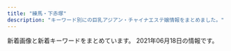 ```yaml
---
title: "練馬・下赤塚"
description: "キーワード別にの巨乳アジアン・チャイナエステ嬢情報をまとめました。"
---
```


新着画像と新着キーワードをまとめています。
2021年06月18日の情報です。

<DmmAffiliateIns />
<KeywordTable
  shops={
    [
    {
        "station": "\u7df4\u99ac\u99c5\u897f\u53e3",
        "keywords": {
            "88": 4,
            "87": 5,
            "E": 2,
            "86": 1,
            "C": 22,
            "85": 2,
            "F": 2,
            "D": 9,
            "89": 1,
            "84": 1
        },
        "url": "http://ponfu-massage.work/",
        "name": "\u30dd\u30f3\u30d5\u30fc",
        "img_links": [
            "http://ponfu-massage.work/img/s42.jpg",
            "http://ponfu-massage.work/img/sta47.jpg",
            "http://ponfu-massage.work/img/acc9.jpg",
            "http://ponfu-massage.work/i/img/sta24.jpg",
            "http://ponfu-massage.work/i/img/sta45.jpg",
            "http://ponfu-massage.work/i/img/sta30.jpg",
            "http://ponfu-massage.work/img/s39.jpg",
            "http://ponfu-massage.work/img/acc7.jpg",
            "http://ponfu-massage.work/img/s46.jpg",
            "http://ponfu-massage.work/img/sta43.jpg",
            "http://ponfu-massage.work/img/st39.jpg",
            "http://ponfu-massage.work/i/img/r1.jpg",
            "http://ponfu-massage.work/img/st18.jpg",
            "http://ponfu-massage.work/img/st43.jpg",
            "http://ponfu-massage.work/i/img/sta39.jpg",
            "http://ponfu-massage.work/i/img/r3.jpg",
            "http://ponfu-massage.work/i/img/sta44.jpg",
            "http://ponfu-massage.work/img/acc4.jpg",
            "http://ponfu-massage.work/img/st30.jpg",
            "http://ponfu-massage.work/img/sta39.jpg",
            "http://ponfu-massage.work/img/acc8.jpg",
            "http://ponfu-massage.work/img/st47.jpg",
            "http://ponfu-massage.work/img/s43.jpg",
            "http://ponfu-massage.work/i/img/sta28.jpg",
            "http://ponfu-massage.work/img/sta30.jpg",
            "http://ponfu-massage.work/i/img/sta43.jpg",
            "http://ponfu-massage.work/img/s38.jpg",
            "http://ponfu-massage.work/i/img/sta46.jpg",
            "http://ponfu-massage.work/img/st38.jpg",
            "http://ponfu-massage.work/i/img/sta38.jpg",
            "http://ponfu-massage.work/img/acc2.jpg",
            "http://ponfu-massage.work/img/st45.jpg",
            "http://ponfu-massage.work/img/botton.jpg",
            "http://ponfu-massage.work/i/img/r4.jpg",
            "http://ponfu-massage.work/img/sta42.jpg",
            "http://ponfu-massage.work/i/img/sta47.jpg",
            "http://ponfu-massage.work/img/s41.jpg",
            "http://ponfu-massage.work/img/st41.jpg",
            "http://ponfu-massage.work/img/st44.jpg",
            "http://ponfu-massage.work/img/acc5.jpg",
            "http://ponfu-massage.work/i/img/st45.jpg",
            "http://ponfu-massage.work/img/st42.jpg",
            "http://ponfu-massage.work/img/st46.jpg",
            "http://ponfu-massage.work/img/acc1.jpg",
            "http://ponfu-massage.work/img/s44.jpg",
            "http://ponfu-massage.work/img/st35.jpg",
            "http://ponfu-massage.work/img/sta35.jpg",
            "http://ponfu-massage.work/img/sta38.jpg",
            "http://ponfu-massage.work/img/sta28.jpg",
            "http://ponfu-massage.work/img/sta41.jpg",
            "http://ponfu-massage.work/img/s47.jpg",
            "http://ponfu-massage.work/img/sta44.jpg",
            "http://ponfu-massage.work/img/acc10.jpg",
            "http://ponfu-massage.work/img/sta46.jpg",
            "http://ponfu-massage.work/img/campian.jpg",
            "http://ponfu-massage.work/i/img/sta41.jpg",
            "http://ponfu-massage.work/img/sta45.jpg",
            "http://ponfu-massage.work/img/acc3.jpg",
            "http://ponfu-massage.work/img/st28.jpg",
            "http://ponfu-massage.work/img/s30.jpg",
            "http://ponfu-massage.work/img/s45.jpg",
            "http://ponfu-massage.work/img/acc6.jpg",
            "http://ponfu-massage.work/i/img/sta42.jpg",
            "http://ponfu-massage.work/i/img/r2.jpg"
        ]
    },
    {
        "name": "\u59eb\u306e\u3086\u3073\u3055\u304d",
        "station": "\u6771\u6b66\u7df4\u99ac\u99c5\u5317\u53e3",
        "img_links": [
            "http://nymphe-est.biz/images/cg01.jpg",
            "http://nymphe-est.biz/images/cg03.jpg",
            "http://nymphe-est.biz/images/tit6.jpg",
            "http://nymphe-est.biz/images/tit5.jpg",
            "http://nymphe-est.biz/images/cg02.jpg",
            "http://nymphe-est.biz/images/m1.png",
            "http://nymphe-est.biz/images/m2.png",
            "http://nymphe-est.biz/images/cg05.jpg",
            "http://nymphe-est.biz/images/stat.jpg",
            "http://nymphe-est.biz/images/tm.jpg",
            "http://nymphe-est.biz/images/bul.jpg",
            "http://nymphe-est.biz/images/fla.jpg",
            "http://nymphe-est.biz/images/accl.jpg",
            "http://nymphe-est.biz/images/no.png",
            "http://nymphe-est.biz/images/stal.jpg",
            "http://nymphe-est.biz/images/top.png",
            "http://nymphe-est.biz/images/m5.png",
            "http://nymphe-est.biz/images/tit2.jpg",
            "http://nymphe-est.biz/images/spt.png",
            "http://nymphe-est.biz/images/m3.png",
            "http://nymphe-est.biz/images/m6.png",
            "http://nymphe-est.biz/images/tit3.jpg",
            "http://nymphe-est.biz/images/bur.jpg",
            "http://nymphe-est.biz/images/m4.png",
            "http://nymphe-est.biz/images/tit4.jpg"
        ],
        "url": "http://nymphe-est.biz/",
        "keywords": {
            "D": 3,
            "E": 1
        }
    },
    {
        "url": "http://www.es-yas.click/",
        "station": "\u4e2d\u6751\u6a4b\u99c5\u5357\u53e3",
        "img_links": [
            "http://www.es-yas.click/img/sayuri1.jpg",
            "http://www.es-yas.click/images/sys1.png",
            "http://www.es-yas.click/images/sys2.png",
            "http://www.es-yas.click/images/3.jpg",
            "http://www.es-yas.click/images/newface.png",
            "http://www.es-yas.click/images/s1.png",
            "http://www.es-yas.click/images/ac1.png",
            "http://www.es-yas.click/images/info.png",
            "http://www.es-yas.click/img/rina1.jpg",
            "http://www.es-yas.click/images/int2.png",
            "http://www.es-yas.click/images/staff_t.jpg",
            "http://www.es-yas.click/images/sirase.jpg",
            "http://www.es-yas.click/images/2.jpg",
            "http://www.es-yas.click/images/interior_t.jpg",
            "http://www.es-yas.click/images/mobile.jpg",
            "http://www.es-yas.click/images/4.jpg",
            "http://www.es-yas.click/img/riri1.jpg",
            "http://www.es-yas.click/images/news.jpg",
            "http://www.es-yas.click/images/head.jpg",
            "http://www.es-yas.click/images/tel.jpg",
            "http://www.es-yas.click/images/int1.png"
        ],
        "keywords": {},
        "name": "\u30b9\u30a6\u30a3\u30fc\u30c8"
    },
    {
        "img_links": [
            "http://sh-dafei.work/uploads/181207/1-1Q20G40K63R.jpg",
            "http://sh-dafei.work/uploads/190924/1-1Z924151334121.jpg",
            "http://sh-dafei.work/uploads/190329/1-1Z329151011c7.jpg",
            "http://sh-dafei.work/templets/default/pc/picture/s_pick.png",
            "http://sh-dafei.work/uploads/210219/1-210219105500300.jpg",
            "http://sh-dafei.work/uploads/171031/1-1G0311G4095M.jpg",
            "http://sh-dafei.work/templets/default/pc/picture/end1.jpg",
            "http://sh-dafei.work/uploads/181207/1-1Q20G35320X0.png",
            "http://sh-dafei.work/uploads/181206/1-1Q2061249563O.jpg",
            "http://sh-dafei.work/uploads/allimg/180612/1-1P612160305350.jpg",
            "http://sh-dafei.work/uploads/181206/1-1Q206125154224.jpg",
            "http://sh-dafei.work/uploads/190130/1-1Z130162635508.jpg",
            "http://sh-dafei.work/uploads/191115/1-191115132040J2.jpg",
            "http://sh-dafei.work/uploads/201002/1-201002144Z11V.jpg",
            "http://sh-dafei.work/uploads/171031/1-1G0311G556445.jpg",
            "http://sh-dafei.work/templets/default/pc/picture/s_news.png",
            "http://sh-dafei.work/uploads/180612/1-1P6121601061c.jpg",
            "http://sh-dafei.work/uploads/171031/1-1G0311G531445.jpg",
            "http://sh-dafei.work/uploads/180612/1-1P612160029349.jpg",
            "http://sh-dafei.work/uploads/190809/1-1ZP9125I01S.jpg",
            "http://sh-dafei.work/uploads/181206/1-1Q2061253211D.jpg",
            "http://sh-dafei.work/templets/default/pc/picture/s_staff.png",
            "http://sh-dafei.work/uploads/181206/1-1Q2061250494E.jpg",
            "http://sh-dafei.work/uploads/201113/1-20111314213cQ.jpg",
            "http://sh-dafei.work/uploads/181214/1-1Q214154222511.jpg",
            "http://sh-dafei.work/uploads/210326/1-210326140613257.jpg",
            "http://sh-dafei.work/uploads/200612/1-200612154534W8.jpg",
            "http://sh-dafei.work/uploads/200117/1-20011G614144B.jpg",
            "http://sh-dafei.work/templets/default/pc/picture/staffs.png",
            "http://sh-dafei.work/uploads/171031/1-1G0311G505933.jpg",
            "http://sh-dafei.work/uploads/190301/1-1Z30116320A41.jpg",
            "http://sh-dafei.work/uploads/171031/1-1G0311G344914.jpg",
            "http://sh-dafei.work/templets/default/pc/picture/face.png",
            "http://sh-dafei.work/uploads/180227/1-1P22G40S5448.jpg"
        ],
        "url": "http://sh-dafei.work/",
        "station": "\u7df4\u99ac\u99c5\u897f\u53e3",
        "keywords": {},
        "name": "\u5927\u5983"
    },
    {
        "url": "http://rose.este.work/",
        "station": "\u6c5f\u53e4\u7530\u99c5\u5357\u53e3",
        "name": "\u512a\u30fb\u7f8e",
        "keywords": {},
        "img_links": [
            "http://rose.este.work/index-24.htm.jpg",
            "http://rose.este.work/r5.jpg",
            "http://rose.este.work/index-25.htm.jpg",
            "http://rose.este.work/r1.jpg",
            "http://rose.este.work/resize_250.png",
            "http://rose.este.work/r3.jpg",
            "http://rose.este.work/re.jpg",
            "http://rose.este.work/r4.jpg",
            "http://rose.este.work/sys1.png",
            "http://rose.este.work/index-26.htm.jpg",
            "http://rose.este.work/index-1.htm.jpg",
            "http://rose.este.work/totop.png",
            "http://rose.este.work/unnamed.png",
            "http://rose.este.work/resize_1500-450.jpg"
        ]
    },
    {
        "img_links": [
            "http://c-ikoi.work/images/sys3.png",
            "http://c-ikoi.work/img/moe1.jpg",
            "http://c-ikoi.work/images/mobile.jpg",
            "http://c-ikoi.work/images/2.jpg",
            "http://c-ikoi.work/images/interior_t.jpg",
            "http://c-ikoi.work/images/staff_t.jpg",
            "http://c-ikoi.work/images/tel.jpg",
            "http://c-ikoi.work/images/head.jpg",
            "http://c-ikoi.work/images/4.jpg",
            "http://c-ikoi.work/img/rina1.jpg",
            "http://c-ikoi.work/images/news.jpg",
            "http://c-ikoi.work/img/yuki1.jpg",
            "http://c-ikoi.work/images/rec1.png",
            "http://c-ikoi.work/images/int3.png",
            "http://c-ikoi.work/images/int1.png",
            "http://c-ikoi.work/images/line.png",
            "http://c-ikoi.work/images/int2.png",
            "http://c-ikoi.work/images/3.jpg",
            "http://c-ikoi.work/images/sys1.jpg",
            "http://c-ikoi.work/images/concept.jpg",
            "http://c-ikoi.work/images/sys2.jpg",
            "http://c-ikoi.work/images/rec2.png",
            "http://c-ikoi.work/img/aoi1.jpg",
            "http://c-ikoi.work/images/1.jpg"
        ],
        "station": "\u5927\u5c71\u99c5\u5357\u53e3",
        "keywords": {},
        "name": "\u61a9",
        "url": "http://c-ikoi.work/"
    },
    {
        "url": "http://binrou.net/",
        "name": "\u30ad\u30e9\u30ad\u30e9",
        "station": "\u7df4\u99ac\u99c5\u897f\u53e3",
        "img_links": [
            "http://binrou.net/i/img/r4.jpg",
            "http://binrou.net/img/botton.jpg",
            "http://binrou.net/img/sta116.jpg",
            "http://binrou.net/i/img/sta114.jpg",
            "http://binrou.net/img/sta112.jpg",
            "http://binrou.net/img/st112.jpg",
            "http://binrou.net/i/img/sta80.jpg",
            "http://binrou.net/img/pickup20.jpg",
            "http://binrou.net/img/s112.jpg",
            "http://binrou.net/i/img/acc.jpg",
            "http://binrou.net/i/img/sta108.jpg",
            "http://binrou.net/img/s118.jpg",
            "http://binrou.net/i/img/r1.jpg",
            "http://binrou.net/i/img/sta112.jpg",
            "http://binrou.net/img/s111.jpg",
            "http://binrou.net/img/s117.jpg",
            "http://binrou.net/img/st116.jpg",
            "http://binrou.net/img/fla.jpg",
            "http://binrou.net/i/img/sta117.jpg",
            "http://binrou.net/i/img/sta105.jpg",
            "http://binrou.net/img/s116.jpg",
            "http://binrou.net/i/img/sta89.jpg",
            "http://binrou.net/i/img/sta98.jpg",
            "http://binrou.net/i/img/sta104.jpg",
            "http://binrou.net/img/st111.jpg",
            "http://binrou.net/i/img/r2.jpg",
            "http://binrou.net/i/img/r3.jpg",
            "http://binrou.net/i/img/sta118.jpg",
            "http://binrou.net/i/img/st118.jpg",
            "http://binrou.net/img/acc.jpg",
            "http://binrou.net/img/s114.jpg",
            "http://binrou.net/img/st114.jpg",
            "http://binrou.net/i/img/sta109.jpg",
            "http://binrou.net/img/sta114.jpg",
            "http://binrou.net/img/st109.jpg",
            "http://binrou.net/img/sta117.jpg",
            "http://binrou.net/img/s119.jpg",
            "http://binrou.net/i/img/sta111.jpg",
            "http://binrou.net/i/img/sta97.jpg",
            "http://binrou.net/i/img/sta88.jpg",
            "http://binrou.net/i/img/sta116.jpg",
            "http://binrou.net/img/sta115.jpg",
            "http://binrou.net/i/img/sta119.jpg",
            "http://binrou.net/img/sta118.jpg",
            "http://binrou.net/img/sta109.jpg",
            "http://binrou.net/img/st119.jpg",
            "http://binrou.net/i/img/sta92.jpg",
            "http://binrou.net/img/st118.jpg",
            "http://binrou.net/img/sta111.jpg",
            "http://binrou.net/img/s115.jpg",
            "http://binrou.net/i/img/sta94.jpg",
            "http://binrou.net/img/st117.jpg",
            "http://binrou.net/img/st115.jpg",
            "http://binrou.net/img/sta119.jpg",
            "http://binrou.net/i/img/sta115.jpg",
            "http://binrou.net/i/img/sta100.jpg",
            "http://binrou.net/img/mo.png"
        ],
        "keywords": {
            "87": 4,
            "88": 1,
            "E": 6,
            "D": 2,
            "C": 17,
            "89": 1,
            "F": 1,
            "86": 4
        }
    },
    {
        "url": "http://anzu.abnavi.info/",
        "station": "\u6210\u5897\u99c5",
        "name": "\u59eb",
        "keywords": {},
        "img_links": []
    },
    {
        "url": "http://www.smile.mensest.com/",
        "img_links": [
            "http://www.smile.mensest.com/img/btn_side_mobile.jpg",
            "http://www.smile.mensest.com/img/goback.jpg",
            "http://www.smile.mensest.com/files/006.jpg",
            "http://www.smile.mensest.com/files/001.jpg",
            "http://www.smile.mensest.com/files/003.jpg",
            "http://www.smile.mensest.com/files/005.jpg",
            "http://www.smile.mensest.com/files/002.jpg",
            "http://www.smile.mensest.com/img/ttl_info.png",
            "http://www.smile.mensest.com/img/ttl_news.png",
            "http://www.smile.mensest.com/img/btn_blog.png",
            "http://www.smile.mensest.com/img/header02.png",
            "http://www.smile.mensest.com/img/pickup.jpg",
            "http://www.smile.mensest.com/files/004.jpg"
        ],
        "station": "\u7df4\u99ac\u99c5\u897f\u53e3",
        "keywords": {
            "87": 6,
            "88": 4,
            "D": 8,
            "C": 18,
            "85": 2
        },
        "name": "Smile -\u30b9\u30de\u30a4\u30eb-"
    },
    {
        "keywords": {},
        "station": "\u4e0a\u677f\u6a4b\u99c5\u5317\u53e3",
        "url": "http://www.relaxes.info/",
        "img_links": [
            "http://www.relaxes.info/images/s1.png",
            "http://www.relaxes.info/images/rec.png",
            "http://www.relaxes.info/images/t2.png",
            "http://www.relaxes.info/images/ttl_price.png",
            "http://www.relaxes.info/images/ttl_staff.png",
            "http://www.relaxes.info/up/uploads/20180315212810me.jpg",
            "http://www.relaxes.info/images/price.jpg",
            "http://www.relaxes.info/images/info.jpg",
            "http://www.relaxes.info/images/header_bg.png",
            "http://www.relaxes.info/images/ttl_qj.png",
            "http://www.relaxes.info/images/t1.png",
            "http://www.relaxes.info/up/uploads/2017071800271212.jpg",
            "http://www.relaxes.info/up/uploads/20210313172020j.jpg"
        ],
        "name": "\u8776"
    },
    {
        "url": "http://c-sakura.work/",
        "keywords": {},
        "img_links": [
            "http://c-sakura.work/img/yuyu1.jpg",
            "http://c-sakura.work/images/int2.png",
            "http://c-sakura.work/img/yuri1.jpg",
            "http://c-sakura.work/images/3.jpg",
            "http://c-sakura.work/images/int1.png",
            "http://c-sakura.work/images/head.jpg",
            "http://c-sakura.work/images/info.png",
            "http://c-sakura.work/img/ami1.jpg",
            "http://c-sakura.work/images/2.jpg",
            "http://c-sakura.work/images/sys1.png",
            "http://c-sakura.work/images/staff_t.jpg",
            "http://c-sakura.work/images/tel.jpg",
            "http://c-sakura.work/images/interior_t.jpg",
            "http://c-sakura.work/images/news.png",
            "http://c-sakura.work/images/mobile.jpg",
            "http://c-sakura.work/images/1.jpg",
            "http://c-sakura.work/images/sisu.png"
        ],
        "name": "\u9577\u4e45*\u3061\u3087\u3046\u304d\u3085\u3046",
        "station": "\u4e0b\u8d64\u585a\u99c5\u5317\u53e3"
    },
    {
        "name": "\u6696\u5fc3",
        "keywords": {},
        "url": "http://www.hi-msg.com/dansin/",
        "station": "\u3068\u304d\u308f\u53f0\u99c5\u5357\u53e3",
        "img_links": []
    },
    {
        "img_links": [],
        "keywords": {},
        "name": "\u30b8\u30e3\u30b9\u30df\u30f3",
        "url": "http://evergrace.tyo.cm/",
        "station": "\u6210\u5897\u99c5"
    },
    {
        "keywords": {
            "C": 7
        },
        "name": "\u6708\u306e\u604b",
        "url": "http://moonlove.est-u.com/",
        "station": "\u7df4\u99ac\u99c5\u5317\u53e3",
        "img_links": [
            "http://moonlove.est-u.com/images/index2_06.jpg",
            "http://moonlove.est-u.com/staff/nami.jpg",
            "http://moonlove.est-u.com/images/index_14.jpg",
            "http://moonlove.est-u.com/images/index1_06.jpg",
            "http://moonlove.est-u.com/staff/hitomi.jpg",
            "http://moonlove.est-u.com/images/s8.jpg",
            "http://moonlove.est-u.com/images/icon_000.jpg",
            "http://moonlove.est-u.com/images/index3_06.jpg",
            "http://moonlove.est-u.com/images/index_08.jpg",
            "http://moonlove.est-u.com/images/s4.jpg",
            "http://moonlove.est-u.com/images/s1.jpg",
            "http://moonlove.est-u.com/images/index_05.jpg",
            "http://moonlove.est-u.com/staff/kaori.jpg",
            "http://moonlove.est-u.com/images/index_04.jpg",
            "http://moonlove.est-u.com/images/index_02.jpg",
            "http://moonlove.est-u.com/images/index_12.jpg",
            "http://moonlove.est-u.com/staff/miki.jpg",
            "http://moonlove.est-u.com/images/index_07.jpg",
            "http://moonlove.est-u.com/images/staff_09.jpg",
            "http://moonlove.est-u.com/images/index_16.jpg",
            "http://moonlove.est-u.com/images/index_10.jpg",
            "http://moonlove.est-u.com/images/s3.jpg",
            "http://moonlove.est-u.com/images/s5.jpg",
            "http://moonlove.est-u.com/images/index_17.jpg",
            "http://moonlove.est-u.com/staff/sakura.jpg",
            "http://moonlove.est-u.com/images/index_15.jpg",
            "http://moonlove.est-u.com/staff/ayumi.jpg",
            "http://moonlove.est-u.com/images/index_19.jpg",
            "http://moonlove.est-u.com/images/s6.jpg",
            "http://moonlove.est-u.com/images/index_13.jpg"
        ]
    },
    {
        "img_links": [
            "http://ginzaangel.esnavi.work/2/uploadimg/1615988934.jpeg",
            "http://ginzaangel.esnavi.work/2/uploadimg/1622437565.jpeg",
            "http://ginzaangel.esnavi.work/s1.png",
            "http://ginzaangel.esnavi.work/sys1.jpg",
            "http://ginzaangel.esnavi.work/head.jpg",
            "http://ginzaangel.esnavi.work/news.jpg",
            "http://ginzaangel.esnavi.work/sys2.jpg",
            "http://ginzaangel.esnavi.work/2/uploadimg/1615989115.jpeg",
            "http://ginzaangel.esnavi.work/2/uploadimg/1601829474.jpeg",
            "http://ginzaangel.esnavi.work/int1.png",
            "http://ginzaangel.esnavi.work/2/uploadimg/1623486374.jpeg",
            "http://ginzaangel.esnavi.work/2/uploadimg/1615989033.jpeg",
            "http://ginzaangel.esnavi.work/2/uploadimg/1619341553.jpeg",
            "http://ginzaangel.esnavi.work/staff_t.jpg",
            "http://ginzaangel.esnavi.work/2/uploadimg/1615988408.jpeg"
        ],
        "station": "\u7df4\u99ac\u99c5\u897f\u53e3",
        "name": "\u7df4\u99ac\u306e\u5929\u4f7f",
        "keywords": {
            "88": 2,
            "89": 1,
            "92": 1,
            "90": 4
        },
        "url": "http://ginzaangel.esnavi.work/"
    },
    {
        "station": "\u5927\u6cc9\u5b66\u5712\u99c5\u5317\u53e3",
        "img_links": [
            "http://siesta.ests.jp/images/top.png",
            "http://siesta.ests.jp/images/info.jpg",
            "http://siesta.ests.jp/photos/sites/39/2021/04/2021042011331872.jpg",
            "http://siesta.ests.jp/photos/sites/39/2021/05/2021052911060393.jpg",
            "http://siesta.ests.jp/photos/sites/39/2021/05/202105291106012.jpg",
            "http://siesta.ests.jp/images/mobile.jpg",
            "http://siesta.ests.jp/images/pick.jpg",
            "http://siesta.ests.jp/photos/sites/39/2021/05/2021052911060320.jpg",
            "http://siesta.ests.jp/images/mobile1.jpg",
            "http://siesta.ests.jp/images/news.jpg",
            "http://siesta.ests.jp/images/s-staff.jpg",
            "http://siesta.ests.jp/images/acc1.jpg",
            "http://siesta.ests.jp/images/acc2.jpg",
            "http://siesta.ests.jp/images/acc4.jpg",
            "http://siesta.ests.jp/images/s-recriut.jpg",
            "http://siesta.ests.jp/photos/sites/39/2021/05/2021052911060142.jpg",
            "http://siesta.ests.jp/images/acc3.jpg"
        ],
        "keywords": {
            "85": 6,
            "88": 6,
            "87": 6,
            "D": 24,
            "83": 12
        },
        "name": "\u30b7\u30a8\u30b9\u30bf",
        "url": "http://siesta.ests.jp/"
    },
    {
        "keywords": {
            "D": 78,
            "87": 13,
            "86": 26,
            "88": 26,
            "E": 78,
            "85": 39
        },
        "station": "\u685c\u53f0\u99c5\u5317\u53e3",
        "name": "\u30de\u30fc\u30ac\u30ec\u30c3\u30c8",
        "img_links": [
            "http://margaret.ests.jp/images/s_pick.jpg",
            "http://margaret.ests.jp/images/mobile.jpg",
            "http://margaret.ests.jp/photos/sites/29/2020/08/2020082222274080.jpeg",
            "http://margaret.ests.jp/images/room1.jpg",
            "http://margaret.ests.jp/images/room3.jpg",
            "http://margaret.ests.jp/images/service1.jpg",
            "http://margaret.ests.jp/photos/sites/29/2020/04/202004102157462.jpeg",
            "http://margaret.ests.jp/images/service4.jpg",
            "http://margaret.ests.jp/images/s_service.png",
            "http://margaret.ests.jp/images/service2.jpg",
            "http://margaret.ests.jp/images/top.jpg",
            "http://margaret.ests.jp/photos/sites/29/2021/06/2021060811483867.jpg",
            "http://margaret.ests.jp/images/s_staff.png",
            "http://margaret.ests.jp/photos/sites/29/2020/04/202004081414540.jpg",
            "http://margaret.ests.jp/photos/sites/29/2020/03/2020032709162529.jpg",
            "http://margaret.ests.jp/photos/sites/29/2020/05/202005281752578.jpg",
            "http://margaret.ests.jp/photos/sites/29/2020/06/2020062814010219.jpeg",
            "http://margaret.ests.jp/images/room2.jpg",
            "http://margaret.ests.jp/photos/sites/29/2020/08/2020080615352994.jpeg",
            "http://margaret.ests.jp/photos/sites/29/2021/01/2021011511194654.jpg",
            "http://margaret.ests.jp/photos/sites/29/2020/04/2020040205541033.jpg",
            "http://margaret.ests.jp/photos/sites/29/2021/06/2021060500274425.jpeg",
            "http://margaret.ests.jp/images/room4.jpg",
            "http://margaret.ests.jp/images/service3.jpg",
            "http://margaret.ests.jp/images/s_news.jpg",
            "http://margaret.ests.jp/images/info.jpg",
            "http://margaret.ests.jp/photos/sites/29/2020/04/2020041014190824.jpg"
        ],
        "url": "http://margaret.ests.jp/"
    },
    {
        "img_links": [
            "http://www.es-kou.link/img/satomi1.jpg",
            "http://www.es-kou.link/images/mobile.jpg",
            "http://www.es-kou.link/images/sys3.png",
            "http://www.es-kou.link/images/s1.png",
            "http://www.es-kou.link/img/nana1.jpg",
            "http://www.es-kou.link/images/b2.jpg",
            "http://www.es-kou.link/images/sys2.jpg",
            "http://www.es-kou.link/images/int1.png",
            "http://www.es-kou.link/images/b1.jpg",
            "http://www.es-kou.link/images/sys1.jpg",
            "http://www.es-kou.link/images/news.jpg",
            "http://www.es-kou.link/images/2.jpg",
            "http://www.es-kou.link/images/staff_t.jpg",
            "http://www.es-kou.link/images/int2.png",
            "http://www.es-kou.link/images/head.jpg",
            "http://www.es-kou.link/images/info.png",
            "http://www.es-kou.link/images/interior_t.jpg",
            "http://www.es-kou.link/images/1.jpg",
            "http://www.es-kou.link/images/3.jpg",
            "http://www.es-kou.link/img/mimi1.jpg"
        ],
        "url": "http://www.es-kou.link/",
        "name": "\u7d05\u6708",
        "keywords": {},
        "station": "\u4e0b\u8d64\u585a\u99c5\u5317\u53e3"
    },
    {
        "keywords": {
            "81": 1,
            "80": 1,
            "91": 3,
            "88": 2,
            "83": 2,
            "C": 4,
            "G": 1,
            "84": 1,
            "F": 4,
            "D": 2,
            "86": 1,
            "93": 1,
            "95": 1,
            "E": 1
        },
        "img_links": [
            "http://lachesis.este88.com/gals/yuno2.jpg",
            "https://lachesis.este88.com/gals/miku1.jpg",
            "https://lachesis.este88.com/gals/itika1.jpg",
            "https://lachesis.este88.com/gals/aoi1.jpg",
            "http://lachesis.este88.com/gals/rinnka3.jpg",
            "http://lachesis.este88.com/gals/tumugi3.jpg",
            "https://lachesis.este88.com/gals/yuno1.jpg",
            "http://lachesis.este88.com/gals/aoi2.jpg",
            "http://lachesis.este88.com/gals/tumugi2.jpg",
            "http://lachesis.este88.com/images/bg_header.jpg",
            "http://lachesis.este88.com/gals/itika3.jpg",
            "http://lachesis.este88.com/gals/narumi1.jpg",
            "http://lachesis.este88.com/gals/narumi4.jpg",
            "http://lachesis.este88.com/gals/itika1.jpg",
            "https://lachesis.este88.com/gals/ruka1.jpg",
            "http://lachesis.este88.com/gals/yuno1.jpg",
            "http://lachesis.este88.com/gals/yuno3.jpg",
            "http://lachesis.este88.com/images/sysh3bar.png",
            "http://lachesis.este88.com/gals/ruka2.jpg",
            "https://lachesis.este88.com/images/bg_header3.jpg",
            "https://lachesis.este88.com/gals/nozomi1.jpg",
            "http://lachesis.este88.com/gals/narumi2.jpg",
            "http://lachesis.este88.com/gals/ruka1.jpg",
            "https://lachesis.este88.com/images/bg_header.jpg",
            "http://lachesis.este88.com/gals/itika2.jpg",
            "http://lachesis.este88.com/gals/narumi3.jpg",
            "http://lachesis.este88.com/images/line.jpg",
            "https://lachesis.este88.com/gals/maria1.jpg",
            "http://lachesis.este88.com/gals/tumugi1.jpg",
            "http://lachesis.este88.com/gals/nozomi1.jpg",
            "http://lachesis.este88.com/gals/miho3.jpg",
            "http://lachesis.este88.com/gals/aoi1.jpg",
            "http://lachesis.este88.com/gals/aoi3.jpg",
            "http://lachesis.este88.com/images/info5.jpg",
            "https://lachesis.este88.com/gals/miho1.jpg",
            "https://lachesis.este88.com/images/line.jpg",
            "https://lachesis.este88.com/gals/mao1.jpg",
            "http://lachesis.este88.com/gals/rinnka2.jpg",
            "http://lachesis.este88.com/gals/mao1.jpg",
            "http://lachesis.este88.com/images/bg_header3.jpg",
            "http://lachesis.este88.com/gals/minami1.jpg",
            "http://lachesis.este88.com/gals/rinnka1.jpg",
            "https://lachesis.este88.com/gals/tumugi1.jpg",
            "http://lachesis.este88.com/gals/maria1.jpg",
            "http://lachesis.este88.com/gals/nozomi2.jpg",
            "http://lachesis.este88.com/gals/mao2.jpg",
            "https://lachesis.este88.com/images/info5.jpg",
            "http://lachesis.este88.com/gals/minami2.jpg",
            "https://lachesis.este88.com/gals/minami1.jpg",
            "https://lachesis.este88.com/gals/rinnka1.jpg",
            "http://lachesis.este88.com/gals/miho1.jpg",
            "http://lachesis.este88.com/gals/miku2.jpg",
            "https://lachesis.este88.com/gals/narumi1.jpg",
            "http://lachesis.este88.com/gals/ruka3.jpg",
            "http://lachesis.este88.com/gals/rinnka4.jpg",
            "http://lachesis.este88.com/gals/nozomi3.jpg",
            "http://lachesis.este88.com/gals/ruka4.jpg",
            "http://lachesis.este88.com/gals/miku3.jpg",
            "http://lachesis.este88.com/gals/miho2.jpg",
            "https://lachesis.este88.com/images/sysh3bar.png",
            "http://momipara.jp/img/link/momi234.jpg",
            "http://lachesis.este88.com/gals/miku1.jpg",
            "http://lachesis.este88.com/gals/nozomi4.jpg"
        ],
        "name": "\u30e9\u30b1\u30b7\u30b9\u5927\u6cc9\u5b66\u5712",
        "url": "http://lachesis.este88.com/",
        "station": "\u5927\u6cc9\u5b66\u5712\u99c5"
    },
    {
        "img_links": [
            "https://salasa.tokyo/wp-content/themes/este/img/top-img02.png",
            "https://salasa.tokyo/wp-content/uploads/2020/03/897261salasa.jpg",
            "https://salasa.tokyo/wp-content/themes/este/img/2.jpg",
            "https://salasa.tokyo/wp-content/uploads/2020/02/21salasa.jpg",
            "https://salasa.tokyo/wp-content/themes/este/img/top-img01.png",
            "https://salasa.tokyo/wp-content/uploads/2020/02/32salasa.jpg",
            "https://salasa.tokyo/wp-content/themes/este/img/4.jpg",
            "https://salasa.tokyo/wp-content/uploads/2021/04/s187alasa.jpg",
            "https://salasa.tokyo/wp-content/uploads/2020/02/876752178salasa.jpg",
            "https://salasa.tokyo/wp-content/themes/este/img/tel_footer.png",
            "https://salasa.tokyo/wp-content/themes/este/img/3.jpg",
            "https://salasa.tokyo/wp-content/themes/este/img/top-img04.png",
            "https://salasa.tokyo/wp-content/themes/este/img/tel_header.png",
            "https://salasa.tokyo/wp-content/themes/este/img/1.jpg",
            "https://salasa.tokyo/wp-content/themes/este/img/top-img05.png",
            "https://salasa.tokyo/wp-content/themes/este/img/top-img021.png",
            "https://salasa.tokyo/wp-content/uploads/2020/02/8776salasa.jpg",
            "https://salasa.tokyo/wp-content/uploads/2020/02/41salasa.jpg",
            "https://salasa.tokyo/wp-content/themes/este/img/top-img01a.png",
            "https://salasa.tokyo/wp-content/uploads/2020/02/11salasa.jpg",
            "https://salasa.tokyo/wp-content/uploads/2021/02/345salasa.jpg",
            "https://salasa.tokyo/wp-content/uploads/2020/02/1salasa.jpg",
            "https://salasa.tokyo/wp-content/uploads/2020/04/2311121salasa.jpg",
            "https://salasa.tokyo/wp-content/themes/este/img/call.png",
            "https://salasa.tokyo/wp-content/themes/este/img/top-img01b.png"
        ],
        "name": "\u3064\u307c\u307f",
        "keywords": {
            "D": 6,
            "E": 13,
            "G": 2,
            "C": 17
        },
        "station": "\u7df4\u99ac\u99c5\u897f\u53e3",
        "url": "https://salasa.tokyo/"
    },
    {
        "url": "http://oasis.akasuri.xyz/",
        "img_links": [
            "http://oasis.akasuri.xyz/images/fotter.png",
            "http://oasis.akasuri.xyz/images/b-tel.png",
            "http://oasis.akasuri.xyz/images/c-photo.png",
            "http://oasis.akasuri.xyz/images/bar-photo.png",
            "http://oasis.akasuri.xyz/staff/s2.jpg",
            "http://oasis.akasuri.xyz/images/c-staff.png",
            "http://oasis.akasuri.xyz/staff/s1.jpg",
            "http://oasis.akasuri.xyz/images/bar-staff.png",
            "http://oasis.akasuri.xyz/staff/s3.jpg",
            "http://oasis.akasuri.xyz/images/c-top.png"
        ],
        "name": "\u30aa\u30a2\u30b7\u30b9",
        "keywords": {},
        "station": "\u6210\u5897\u99c5\u5357\u53e3"
    },
    {
        "station": "\u4e2d\u6751\u6a4b\u99c5",
        "img_links": [
            "http://www.e-rakuraku.info/images/tite-gallery.png",
            "http://www.e-rakuraku.info/images/g2.jpg",
            "http://www.e-rakuraku.info/images/top.jpg",
            "http://www.e-rakuraku.info/images/tite-staff.png",
            "http://www.e-rakuraku.info/images/s2.png",
            "http://www.e-rakuraku.info/images/g3.jpg",
            "http://www.e-rakuraku.info/images/s1.png",
            "http://www.e-rakuraku.info/images/sr.png",
            "http://www.e-rakuraku.info/images/g4.jpg",
            "http://www.e-rakuraku.info/images/g5.jpg",
            "http://www.e-rakuraku.info/images/g1.jpg",
            "http://www.e-rakuraku.info/images/nei_03.jpg",
            "http://www.e-rakuraku.info/images/g0.jpg",
            "http://www.e-rakuraku.info/images/tel.png",
            "http://www.e-rakuraku.info/images/huiyuan.png",
            "http://www.e-rakuraku.info/images/newfacet.png",
            "http://www.e-rakuraku.info/images/mobile.png",
            "http://www.e-rakuraku.info/images/newt.png"
        ],
        "name": "\u697d\u697d",
        "url": "http://www.e-rakuraku.info/",
        "keywords": {
            "C": 13
        }
    },
    {
        "img_links": [
            "http://es-nerima.biz/wp-content/themes/template-salon2/images/newface-ttl.png",
            "http://es-nerima.biz/wp-content/themes/template-salon2/images/massage-de_88_31.jpg",
            "http://es-nerima.biz/wp-content/uploads/2016/10/gallery3.jpg",
            "http://cdn.dino-es.com/images/logo/88x31DinoEs.png",
            "http://es-nerima.biz/wp-content/uploads/2016/10/g4-250x330.jpg",
            "http://es-nerima.biz/wp-content/uploads/2016/10/mika-250x330.jpg",
            "http://es-nerima.biz/wp-content/themes/template-salon2/images/camp-bnr.jpg",
            "http://es-nerima.biz/wp-content/themes/template-salon2/images/gallery2.jpg",
            "http://es-nerima.biz/wp-content/uploads/2016/10/gallery1.jpg",
            "http://es-nerima.biz/wp-content/uploads/2016/10/g5.jpg",
            "http://es-nerima.biz/wp-content/uploads/2016/10/gallery8-600x600.jpg",
            "http://es-nerima.biz/wp-content/themes/template-salon2/images/pickup-ttl.png",
            "http://es-nerima.biz/wp-content/uploads/2016/10/g5-250x330.jpg",
            "http://es-nerima.biz/wp-content/themes/template-salon2/images/gallery1.jpg",
            "http://es-nerima.biz/wp-content/uploads/2016/10/mika.jpg",
            "http://es-nerima.biz/wp-content/uploads/2016/10/eri-250x330.jpg",
            "http://es-nerima.biz/wp-content/uploads/2016/10/gallery8.jpg",
            "http://es-nerima.biz/wp-content/uploads/2016/10/g3.jpg",
            "http://es-nerima.biz/wp-content/themes/template-salon2/images/news-ttl.png",
            "http://es-nerima.biz/wp-content/uploads/2016/10/g3-250x330.jpg",
            "http://es-nerima.biz/wp-content/uploads/2016/10/g6.jpg",
            "http://es-nerima.biz/wp-content/uploads/2016/10/g6-250x330.jpg",
            "http://es-nerima.biz/wp-content/themes/template-salon2/images/magazine.jpg",
            "http://es-nerima.biz/wp-content/uploads/2016/10/gallery2.jpg",
            "http://es-nerima.biz/wp-content/uploads/2016/10/gallery7.jpg",
            "http://es-nerima.biz/wp-content/themes/template-salon2/images/pickup-frame.png",
            "http://es-nerima.biz/wp-content/uploads/2016/10/g1-250x330.jpg",
            "http://es-nerima.biz/wp-content/themes/template-salon2/images/gallery4.jpg",
            "http://es-nerima.biz/wp-content/themes/template-salon2/images/slider1.jpg",
            "http://es-nerima.biz/wp-content/themes/template-salon2/images/gallery-ttl.png",
            "http://es-nerima.biz/wp-content/uploads/2016/10/camp-bnr.jpg",
            "http://es-nerima.biz/wp-content/uploads/2016/10/eri.jpg",
            "http://es-nerima.biz/wp-content/uploads/2016/10/g1.jpg",
            "http://es-nerima.biz/wp-content/uploads/2016/10/girl-1.jpg",
            "http://es-nerima.biz/wp-content/uploads/2016/10/g4.jpg",
            "http://es-nerima.biz/wp-content/uploads/2016/10/gallery6.jpg",
            "http://es-nerima.biz/wp-content/uploads/2016/10/gallery5.jpg",
            "http://es-nerima.biz/wp-content/uploads/2016/10/girl-1-250x330.jpg",
            "http://es-nerima.biz/wp-content/themes/template-salon2/images/tel.png",
            "http://es-nerima.biz/wp-content/themes/template-salon2/images/gallery3.jpg"
        ],
        "station": "\u7df4\u99ac\u99c5\u5317\u53e3",
        "url": "http://es-nerima.biz/",
        "name": "\u3046\u3089\u3089",
        "keywords": {}
    },
    {
        "keywords": {
            "C": 8
        },
        "url": "http://www.nerima-rose.com/",
        "img_links": [
            "http://www.nerima-rose.com/images/staff/17/2/ena.jpg",
            "http://www.nerima-rose.com/cgi-bin/topics/img/16-1.jpg",
            "http://www.nerima-rose.com/images/nav/nav-rec.jpg",
            "http://www.nerima-rose.com/images/rosa-sys_09a.jpg",
            "http://www.nerima-rose.com/images/rosa-sys_04.jpg",
            "http://www.nerima-rose.com/images/aroma/r1.jpg",
            "http://www.nerima-rose.com/images/staff/17/2/nana.png",
            "http://www.nerima-rose.com/images/index-rosa_04.jpg",
            "http://www.nerima-rose.com/images/images/sys2018_06.jpg",
            "http://www.nerima-rose.com/images/index-rosa_09.jpg",
            "http://www.nerima-rose.com/images/staff/16/kaori2.jpg",
            "http://www.nerima-rose.com/images/shop/3/sh1.jpg",
            "http://www.nerima-rose.com/images/staff/18/misaki.jpg",
            "http://www.nerima-rose.com/images/staff/18/ayumi.jpg",
            "http://www.nerima-rose.com/images/aroma/r2.jpg",
            "http://www.nerima-rose.com/images/index-rosa_02.jpg",
            "http://www.nerima-rose.com/images/shop/11.jpg",
            "http://www.nerima-rose.com/images/staff/18/hina.jpg",
            "http://www.nerima-rose.com/images/aroma/r3.jpg",
            "http://www.nerima-rose.com/images/sys3.jpg",
            "http://www.nerima-rose.com/images/shop/h1.jpg",
            "http://www.nerima-rose.com/images/shop/4/s1.jpg",
            "http://www.nerima-rose.com/images/images/sys2018_03.jpg",
            "http://www.nerima-rose.com/images/staff/17/riri.jpg",
            "http://www.nerima-rose.com/images/rosa-pindao_07.jpg",
            "http://www.nerima-rose.com/images/nav/nav-acc.jpg",
            "http://www.nerima-rose.com/images/rosa-pindao_09.jpg",
            "http://www.nerima-rose.com/images/staff/16/aya2.jpg"
        ],
        "station": "\u7df4\u99ac\u99c5\u5357\u53e3",
        "name": "ROSE"
    },
    {
        "name": "AROMA PLAZA \u30a2\u30ed\u30de\u30d7\u30e9\u30b6",
        "keywords": {},
        "img_links": [],
        "station": "\u77f3\u795e\u4e95\u516c\u5712\u99c5\u5357\u53e3",
        "url": "http://aroma-p.info/"
    },
    {
        "station": "\u7df4\u99ac\u99c5",
        "url": "http://aclass.estheya.com/",
        "img_links": [
            "http://aclass.estheya.com/css/left.jpg",
            "http://aclass.estheya.com/css/staff/staff002.jpg",
            "http://aclass.estheya.com/css/m-head04.jpg",
            "http://aclass.estheya.com/css/cam01.jpg",
            "http://aclass.estheya.com/css/m-top004.jpg",
            "http://aclass.estheya.com/css/staff/staff001-b.jpg",
            "http://aclass.estheya.com/css/staff/staff0004.jpg",
            "http://aclass.estheya.com/css/staff/staff005.jpg",
            "http://aclass.estheya.com/images/call.png",
            "http://aclass.estheya.com/css/staff/staff09.jpg",
            "http://aclass.estheya.com/css/staff/staff006.jpg",
            "http://aclass.estheya.com/css/staff/staff08.jpg",
            "http://aclass.estheya.com/css/right.jpg",
            "http://aclass.estheya.com/css/m-head02.jpg",
            "http://aclass.estheya.com/css/staff/staff001.jpg",
            "http://aclass.estheya.com/css/staff/staff0003.jpg"
        ],
        "keywords": {
            "C": 4,
            "D": 3,
            "90": 3,
            "E": 1,
            "86": 2,
            "89": 1,
            "92": 1,
            "88": 1
        },
        "name": "A-CLASS\uff5e\u30a8\u30fc\u30af\u30e9\u30b9\uff5e"
    },
    {
        "station": "\u4e0a\u677f\u6a4b\u99c5\u5317\u53e3",
        "keywords": {},
        "name": "\u6e29\u30fb\u306c\u304f\u3082\u308a",
        "url": "http://tenpo2.iest.info/",
        "img_links": []
    },
    {
        "keywords": {
            "E": 2,
            "C": 12,
            "85": 2,
            "87": 2
        },
        "station": "\u8981\u753a\u99c55\u756a\u51fa\u53e3",
        "name": "\u30d1\u30ad\u30e9",
        "url": "http://pakira-massage.work/",
        "img_links": [
            "http://pakira-massage.work/i/img/r3.jpg",
            "http://pakira-massage.work/i/img/r1.jpg",
            "http://pakira-massage.work/i/img/sta23.jpg",
            "http://pakira-massage.work/img/mobile-1.png",
            "http://pakira-massage.work/img/sta23.jpg",
            "http://pakira-massage.work/i/img/r4.jpg",
            "http://pakira-massage.work/img/campian.jpg",
            "http://pakira-massage.work/i/img/sta1.jpg",
            "http://pakira-massage.work/i/img/st1.jpg",
            "http://pakira-massage.work/img/s1.jpg",
            "http://pakira-massage.work/img/s2.jpg",
            "http://pakira-massage.work/img/nos.jpg",
            "http://pakira-massage.work/i/img/sta2.jpg",
            "http://pakira-massage.work/img/sta1.jpg",
            "http://pakira-massage.work/img/st23.jpg",
            "http://pakira-massage.work/i/img/r6.jpg",
            "http://pakira-massage.work/i/img/r5.jpg",
            "http://pakira-massage.work/img/s23.jpg",
            "http://pakira-massage.work/img/sta2.jpg",
            "http://pakira-massage.work/img/st2.jpg",
            "http://pakira-massage.work/img/st1.jpg",
            "http://pakira-massage.work/img/botton.jpg",
            "http://pakira-massage.work/img/head.jpg",
            "http://pakira-massage.work/i/img/r2.jpg"
        ]
    },
    {
        "name": "\u3072\u307e\u308f\u308a",
        "station": "\u7df4\u99ac\u99c5\u5357\u53e3",
        "img_links": [
            "http://himawari.est-u.com/images/a2.jpg",
            "http://himawari.est-u.com/images/therpist.jpg",
            "http://himawari.est-u.com/staff/emi.jpg",
            "http://himawari.est-u.com/staff/risa.jpg",
            "http://himawari.est-u.com/images/down.jpg",
            "http://himawari.est-u.com/staff/nami.jpg",
            "http://himawari.est-u.com/images/index_08.jpg",
            "http://himawari.est-u.com/staff/umi.jpg",
            "http://himawari.est-u.com/images/index_04.jpg",
            "http://himawari.est-u.com/staff/yuki.jpg",
            "http://himawari.est-u.com/staff/izumi.jpg",
            "http://himawari.est-u.com/staff/sakura.jpg",
            "http://himawari.est-u.com/staff/asuka.jpg",
            "http://himawari.est-u.com/images/index_02.jpg",
            "http://himawari.est-u.com/images/index_10.jpg",
            "http://himawari.est-u.com/images/index2_08.jpg",
            "http://himawari.est-u.com/staff/yumi.jpg",
            "http://himawari.est-u.com/images/a1.jpg"
        ],
        "keywords": {
            "C": 7
        },
        "url": "http://himawari.est-u.com/"
    }
]
}
/>
<DmmAffiliateScript />
